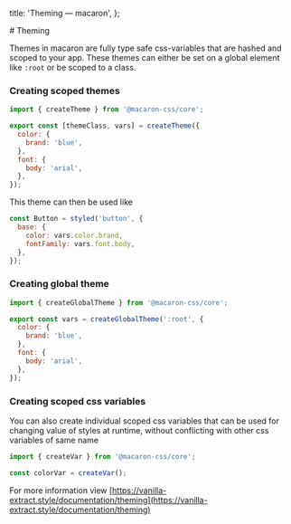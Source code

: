 
  title: 'Theming — macaron',
};

<Layout>
# Theming

Themes in macaron are fully type safe css-variables that are hashed and scoped to your app. These themes can either be set on a global element like `:root` or be scoped to a class.

### Creating scoped themes

```js
import { createTheme } from '@macaron-css/core';

export const [themeClass, vars] = createTheme({
  color: {
    brand: 'blue',
  },
  font: {
    body: 'arial',
  },
});
```

This theme can then be used like

```js
const Button = styled('button', {
  base: {
    color: vars.color.brand,
    fontFamily: vars.font.body,
  },
});
```

### Creating global theme

```js
import { createGlobalTheme } from '@macaron-css/core';

export const vars = createGlobalTheme(':root', {
  color: {
    brand: 'blue',
  },
  font: {
    body: 'arial',
  },
});
```

### Creating scoped css variables

You can also create individual scoped css variables that can be used for changing value of styles at runtime, without conflicting with other css variables of same name

```js
import { createVar } from '@macaron-css/core';

const colorVar = createVar();
```

For more information view [https://vanilla-extract.style/documentation/theming](https://vanilla-extract.style/documentation/theming)

</Layout>
